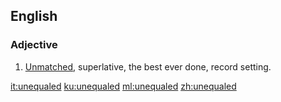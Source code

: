 ==English==

===Adjective===
{{en-adj|-}}

#[[unmatched|Unmatched]], superlative,  the best ever done, record setting.

[[it:unequaled]]
[[ku:unequaled]]
[[ml:unequaled]]
[[zh:unequaled]]